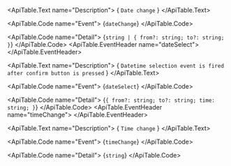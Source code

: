<ApiTable id="event-dateChange">
  <ApiTable.EventHeader name="dateChange">
  </ApiTable.EventHeader>

  <ApiTable.Text name="Description">
    { `Date change` }
  </ApiTable.Text>

  <ApiTable.Code name="Event">
    {`dateChange`}
  </ApiTable.Code>

  <ApiTable.Code name="Detail">
    {`string | { from?: string; to?: string; }`}
  </ApiTable.Code>
</ApiTable>
<ApiTable id="event-dateSelect">
  <ApiTable.EventHeader name="dateSelect">
  </ApiTable.EventHeader>

  <ApiTable.Text name="Description">
    { `Datetime selection event is fired after confirm button is pressed` }
  </ApiTable.Text>

  <ApiTable.Code name="Event">
    {`dateSelect`}
  </ApiTable.Code>

  <ApiTable.Code name="Detail">
    {`{ from?: string; to?: string; time: string; }`}
  </ApiTable.Code>
</ApiTable>
<ApiTable id="event-timeChange">
  <ApiTable.EventHeader name="timeChange">
  </ApiTable.EventHeader>

  <ApiTable.Text name="Description">
    { `Time change` }
  </ApiTable.Text>

  <ApiTable.Code name="Event">
    {`timeChange`}
  </ApiTable.Code>

  <ApiTable.Code name="Detail">
    {`string`}
  </ApiTable.Code>
</ApiTable>
